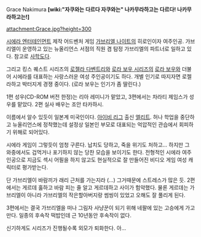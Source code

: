Grace Nakimura
'''[wiki:"자쿠와는 다르다 자쿠와는" 나카무라하고는 다르다! 나카무라하고는!]'''

attachment:Grace.jpg?height=300

[[시에라 엔터테인먼트]] 제작 어드벤처 게임 [[가브리엘 나이트]]의 히로인이자 여주인공. 가브리엘이 운영하고 있는 뉴올리언스 서점의 직원 겸 탐정 가브리엘의 파트너로 일하고 있다. 참고로 [[사학도]]다.

그리고 킹스 퀘스트 시리즈의 [[로젤라 다벤트리]]와 [[로라 보우 시리즈]]의 [[로라 보우]]와 더불어 시에라를 대표하는 사랑스러운 여성 주인공이기도 하다. 개별 인기로 따지자면 로젤라하고 박터지게 경쟁 중이다. (로라 보우는 인기가 좀 딸린다.)

1편 성우(CD-ROM 버전 한정)는 리아 레미니가 맡았고, 3편에서는 차라티 제임스가 성우를 맡았다. 2편 실사 배우는 조안 타카하시.

이름에서 알수 있듯이 일본계 미국인이다. [[아이비 리그]] 출신 [[엘리트]]. 허나 학업을 중단하고 뉴올리언스에 정착했는데 설정상 일본인 부모로 대표되는 억압적인 관습에서 회피하기 위해로 되어있다.

시에라 게임이 그렇듯이 엄청 구른다. 납치도 당하고, 죽을 위기도 처하고... 하지만 그 와중에서도 겁먹거나 포기하지 않는 당찬 모습을 보이기도 한다. 전형적인 시에라 여주인공으로 지금도 섹시 어필을 하지 않고도 현실적으로 잘 만들어진 비디오 게임 여성 캐릭터로 평가받는다.

단 가브리엘이 바람끼가 래리 근처를 가는지라 (...) 그거때문에 스트레스가 많은 듯. 2편에서는 게르데 훌하고 바람 피는 줄 알고 게르데하고 사이가 험악했다. 물론 게르데는 가브리엘이 아니라 가브리엘의 작은할아버지랑 썸씽이 있었고 오해도 잘 풀리게 된다.

3편에서는 결국 가브리엘을 떠나 그림자 사냥꾼이 되기 위해 네팔에 있는 고승에게 가고 만다. 일종의 후속작 떡밥인데 근 10년동안 후속작이 없다.

신기하게도 시리즈가 진행될수록 외모가 퇴화한다. 아...
